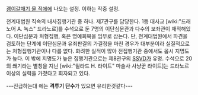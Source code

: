 [[괭이갈매기 울 적에]]에 나오는 설정. 이하는 작중 설정.


천계대법원 직속의 내사집행기관 중 하나. 제7관구를 담당한다. 
1등 대사교 [wiki:"드래노어 A. 녹스" 드라노르]를 수석으로 둔 7명의 이단심문관과 다수의 보좌관이 재적해있다. 이단심문과 처형집행, 혹은 명예회복을 임무로 삼는다. 
단, 천계대법원에서 파견을 검토하는 단계에 이단심문과 유죄판결의 가결정을 마친 경우가 대부분이라 실질적으로는 처형집행기관이나 다름 없다. 
화려한 실적이 많아 전집행기관 중에서도 몹시 지명도가 높다. 
이 밖에 지명도가 높은 집행기관으로는 제8관구의 [[SSVD]]가 유명. 
수석으로 20의 쐐기라는 별칭을 지닌 [wiki:"윌라드 H. 라이트" 마술사 사냥꾼 라이트]는 드라노르 이상의 실력을 가졌다고 회자되고 있다.

---진급하는대 에는 '''격투기 단수'''가 있으면 유리한것같다---
